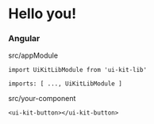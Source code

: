 
<Meta title="Install/Intro" />

<style>{`
  .box {
    margin: 2rem 0;
    padding: 2rem;
    background: rgba(233,233,233,0.7);
    border-radius: 3px;
  }
  h3,p{
    color: #1a6cb3 !important
  }
  strong{
    color: #391d71
  }
  a{
     color: #391d71  !important;
     opacity: 0.6
  }
`}</style>

# Hello you!

<div class="box">
  <h3> Angular </h3>
  <p>src/appModule</p>
  <p>
    <code>import UiKitLibModule from 'ui-kit-lib'</code>
  </p>
  <p>
    <code>imports: [ ..., UiKitLibModule ]</code>
  </p>
  <p>src/your-component</p>

  <p>
    <code>&lt;ui-kit-button&gt;&lt;/ui-kit-button&gt;</code>
  </p>
</div>
